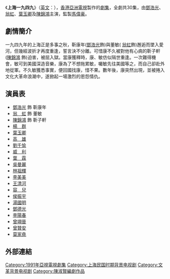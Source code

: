 {{unreferenced|time=2011-03-18T02:16:31+00:00}}
{{不是|1949年上海}}
{{亞視劇集 
| 中文劇名= 上海一九四九
| 英文劇名= {{lang|en|Shanghai 1949}}
| 圖像=
| 製作年份=1991年
| aTV-11首播日期=1991年5月13日-6月21日
| aTV-11首播時間=逢星期一至五 19:45 - 20:30
| 監製=[[馬偉豪|馬偉豪]]
| 編導=[[戚其義|戚其義]]、[[楊紹鴻|楊紹鴻]]
| 助理編導=[[方俊榮|方俊榮]]、[[凌偉光|凌偉光]]
| 編劇=[[陳淑賢|陳淑賢]]、[[梁敏華|梁敏華]]
| 製作統籌 =[[梁嘉敏|梁嘉敏]]
| 編審=[[陳淑賢|陳淑賢]]
| 集數= 香港：30<br/>海外：22
| 每集長度=香港：30.0 x 45分鐘（連廣告）<br/>海外：22.5 x 45分鐘（不含廣告）
| 國家={{HKG-1959}}
| 語言=[[粵語|粵語]]
| 外景=
| 製作公司=[[香港|香港]][[亞洲電視|亞洲電視]]
| 劇種=
| 主演= [[鄧浩光|鄧浩光]]、[[翁虹|翁　虹]]、[[葉玉卿|葉玉卿]]、[[陳錦鴻|陳錦鴻]]
| 主題曲='''粵：'''誰留下烙印<br/>'''國：'''再相遇也許來生
| 作曲= [[周治平|周治平]]
| 填詞= '''粵：'''[[楊紹鴻|楊紹鴻]]<br/>'''國：'''[[何啟弘|何啟弘]]
| 主唱= '''粵：'''[[譚錫禧|譚錫禧]] / [[張港基|張港基]]<br/>'''國：'''[[張鎬哲|張鎬哲]]
| 插曲=江南有雨嗎
| 作曲3=[[周治平|周治平]]
| 填詞3=[[張曼娟|張曼娟]]
| 主唱3=[[周治平|周治平]]
}}

《'''上海一九四九'''》（[[英語|英文]]：{{lang|en|'''Shanghai 1949'''}}），[[香港|香港]][[亞洲電視|亞洲電視]]製作的[[劇集|劇集]]，全劇共30集，由[[鄧浩光|鄧浩光]]、[[翁虹|翁虹]]、[[葉玉卿|葉玉卿]]及[[陳錦鴻|陳錦鴻]]主演，監製[[馬偉豪|馬偉豪]]。

== 劇情簡介 ==
一九四九年的上海正是多事之秋，靳康年([[鄧浩光|鄧浩光]]飾)與董敏( [[翁虹|翁虹]]飾)邂逅而墜入愛河，但幾經波折才再度重逢，誓言決不分離。可惜康不久被對他有心病的靳子軒([[陳錦鴻|陳錦鴻]] 飾)迫害，被屈入獄。當康獲釋時，康、敏仿似隔世重逢。一次難得機會，敏可到美國深造音樂，康為了不想拖累敏，囑敏先往美國等之，而自己卻赴外地從軍。不久敏獲悉事實，便回國找康，惜不果。數年後，康突然出現，並被捲入文化大革命浪潮中，遂掀起一場激烈的恩怨情仇。

== 演員表 ==
*[[鄧浩光|鄧浩光]] 飾 靳康年
*[[翁虹|翁　虹]] 飾 董敏
*[[陳錦鴻|陳錦鴻]] 飾 靳子軒
*[[楊群_(演員)|楊　群]]
*[[葉玉卿|葉玉卿]]
*[[高雄_(演員)|高　雄]]
*[[劉千愉|劉千愉]]
*[[威利_(香港)|威　利]]
*[[葉霖|葉　霖]]
*[[吳曼麗|吳曼麗]]
*[[林祖輝|林祖輝]]
*[[李美美|李美美]]
*[[王清河|王清河]]
*[[容兒|容　兒]]
*[[侯振宇|侯振宇]]
*[[湯國明|湯國明]]
*[[鄧德光|鄧德光]]
*[[李陽春|李陽春]]
*[[曾翊晉|曾翊晉]]
*[[曾贊安|曾贊安]]
*[[莫家堯|莫家堯]]

== 外部連結 ==

[[Category:1991年亞視電視劇集|Category:1991年亞視電視劇集]]
[[Category:上海民国时期背景电视剧|Category:上海民国时期背景电视剧]]
[[Category:文革背景电视剧|Category:文革背景电视剧]]
[[Category:陳淑賢編劇作品|Category:陳淑賢編劇作品]]
